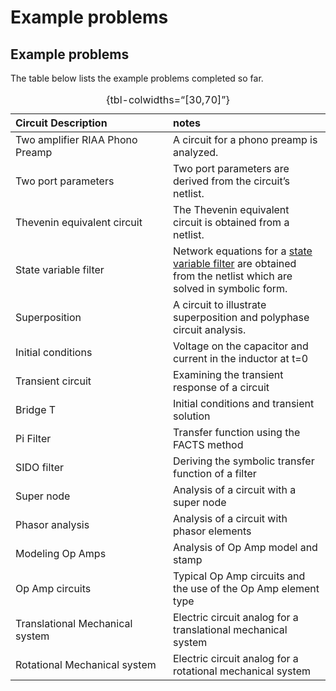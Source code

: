 # Example problems {#sec-Problems .unnumbered}

<!--
Update this section to include typical topics in circuit analysis

Can MNA equations be turned into state variable equations? See page Haykin page 59
-->

## Example problems
The table below lists the example problems completed so far.

: {tbl-colwidths="[30,70]"}

| Circuit Description | notes |
|:---|:---|
| Two amplifier RIAA Phono Preamp | A circuit for a phono preamp is analyzed. |
| Two port parameters | Two port parameters are derived from the circuit's netlist. |
| Thevenin equivalent circuit | The Thevenin equivalent circuit is obtained from a netlist. |
| State variable filter | Network equations for a [state variable filter](https://en.wikipedia.org/wiki/State_variable_filter) are obtained from the netlist which are solved in symbolic form. |
| Superposition | A circuit to illustrate superposition and polyphase circuit analysis. |
| Initial conditions | Voltage on the capacitor and current in the inductor at t=0 |
| Transient circuit | Examining the transient response of a circuit |
| Bridge T | Initial conditions and transient solution |
| Pi Filter | Transfer function using the FACTS method |
| SIDO filter | Deriving the symbolic transfer function of a filter |
| Super node | Analysis of a circuit with a super node |
| Phasor analysis | Analysis of a circuit with phasor elements |
| Modeling Op Amps | Analysis of Op Amp model and stamp |
| Op Amp circuits | Typical Op Amp circuits and the use of the Op Amp element type |
| Translational Mechanical system | Electric circuit analog for a translational mechanical system |
| Rotational Mechanical system | Electric circuit analog for a rotational mechanical system |
<br>
<br>

<!--

| T-coil | This notebook looks at a circuit called the T-coil. A T-coil uses a coupled inductor with a bridging capacitor to develop a constant impedance. Historically T-coils were used in wide band vacuum tube amplifiers and today they are commonly used in Transient Voltage Suppression (TVS) circuits. |

Examples that are not filters

/home/jeff64/Downloads/Electrical Equivalent Circuit Based Analysis of Double Pendulum System.pdf


| A translational mechanical system | |
| A rotational electromechanical system | |
| Mechanical systems | electric circuit analogs |
Electric Circuit-Based Modeling and Analysis of the Translational, Rotational Mechanical and Electromechanical Systems Dynamics
@ARTICLE{9803041,
  author={Akbaba, Mehmet and Dakkak, Omar and Kim, Byung-Seo and Cora, Adnan and Nor, Shahrudin Awang},
  journal={IEEE Access}, 
  title={Electric Circuit-Based Modeling and Analysis of the Translational, Rotational Mechanical and Electromechanical Systems Dynamics}, 
  year={2022},
  volume={10},
  number={},
  pages={67338-67349},
  keywords={Mechanical systems;Mathematical models;Analytical models;Integrated circuit modeling;Electromechanical systems;Friction;Equivalent circuits;Modeling and simulation;a set of rules;complex mechanical systems;electrical system;analogy},
  doi={10.1109/ACCESS.2022.3185422}
}

| car suspension | modeling a mechanical system with electric circuit analogy |
See /home/jeff64/Downloads/A comprehensive methodology to obtain electrical analogues of linear mechanical systems.pdf
@article{LOPEZMARTINEZ2023110511,
title = {A comprehensive methodology to obtain electrical analogues of linear mechanical systems},
journal = {Mechanical Systems and Signal Processing},
volume = {200},
pages = {110511},
year = {2023},
issn = {0888-3270},
doi = {https://doi.org/10.1016/j.ymssp.2023.110511},
url = {https://www.sciencedirect.com/science/article/pii/S0888327023004193},
author = {J. López-Martínez and D. García-Vallejo and A. Alcayde and S. Sánchez-Salinas and Francisco G. Montoya},
keywords = {Full car model, Electric analogue, Electromechanical analogy, Vertical dynamics, 3D 7-DOF car model analogue},
abstract = {Electrical analogues of linear mechanical systems have traditionally been obtained using a set of rules that can potentially be tedious when applied to complex systems. In addition, such rules do not cover all the possibilities of mechanical systems including rotational and translational generalized coordinates. The present work establishes a comprehensive and systematic methodology for obtaining the electrical analogue of any mechanical system modelled by rigid bodies, springs, and dampers. The method is simple and straightforward. First, the dynamic equations of the mechanical system are derived into matrix form. These equations are then translated to the electrical domain by means of the electromechanical analogy and, finally, the electrical circuit is obtained by direct inspection of the matrices. In addition, the method can deal with a combination of translational and rotational coordinates in the definition of the mechanical model. To support the proposed method, and beyond the planar vehicle models found in the literature, the electrical analogue of a linear 3D 7-DOF full car model is presented in this work.}
}


| suspended mechanical system | |
@article{article,
author = {AKBABA, Mehmet},
year = {2021},
month = {07},
pages = {},
title = {Modeling and simulation of dynamic mechanical systems using electric circuit analogy},
volume = {5},
journal = {Turkish Journal of Engineering},
doi = {10.31127/tuje.695769}
}

| Double pendulum | Electric circuit analog for a double pendulum |

and pdf files saved in down load folder, also look at dual pendulum circuit (se LTSpice file)

## Future example problems

: table caption {tbl-colwidths="[30,70]"}  

| Circuit Description | notes |
|:---|:---|
| Active filters | move to other blog, Several of these started [Sallen–Key topology](https://en.wikipedia.org/wiki/Sallen%E2%80%93Key_topology) |
| Active inductor, Nullors, Gyrators, NICs, Current Conveyor | Where are these used?<br>Controlled Sources, Nullors, Active Gain Devices, Impedance Converters and Inverters (Gyrators, NICs, Current Conveyors)<br>See Op Amp circuit #2 or #2HP  See Haydak Chapter 13, for RC-NIC and RC gyrator filters  |
| Wien bridge oscillator | https://en.wikipedia.org/wiki/Wien_bridge_oscillator <br>Simple circuit <br>not so easy to make osc in LTSpice. Notebook started |
| Switched mode power supply | Do the LED driver fly back circuit, <br>see Analog Devices power management tools, <br>https://www.analog.com/en/design-center/design-tools-and-calculators/power-management-tools.html |
| Diode circuit | Get network equations with R in place of diode and then substitute equations for diode in python |
| Transistor circuit | Get network equations with R’s in place of transistor and then substitute equations in python<br>Or look at an Op Amp model that can have C in the feedback loop |
| Tone control circuit of link | https://sound-au.com/project27.htm |
| Chua's circuit | work in progress<br>See circuit analysis folder under jupyterlab<br>https://en.wikipedia.org/wiki/Chua's_circuit |
-->
